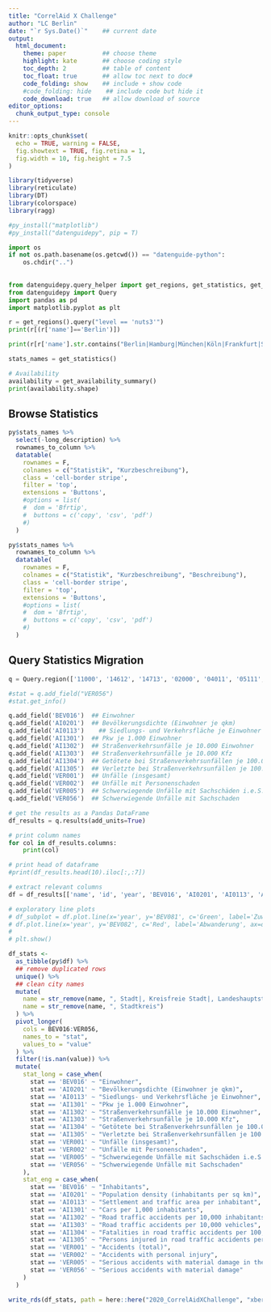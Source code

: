 ```yaml
---
title: "CorrelAid X Challenge"
author: "LC Berlin"
date: "`r Sys.Date()`"    ## current date
output:
  html_document:
    theme: paper          ## choose theme
    highlight: kate       ## choose coding style
    toc_depth: 2          ## table of content
    toc_float: true       ## allow toc next to doc#
    code_folding: show    ## include + show code
    #code_folding: hide    ## include code but hide it
    code_download: true   ## allow download of source
editor_options:
  chunk_output_type: console
---
```


```r
knitr::opts_chunk$set(
  echo = TRUE, warning = FALSE, 
  fig.showtext = TRUE, fig.retina = 1,
  fig.width = 10, fig.height = 7.5
)
```

```r
library(tidyverse)
library(reticulate)
library(DT)
library(colorspace)
library(ragg)

#py_install("matplotlib")
#py_install("datenguidepy", pip = T)
```

```python
import os
if not os.path.basename(os.getcwd()) == "datenguide-python":
    os.chdir("..")
    
    
from datenguidepy.query_helper import get_regions, get_statistics, get_availability_summary
from datenguidepy import Query
import pandas as pd
import matplotlib.pyplot as plt
```

```python
r = get_regions().query("level == 'nuts3'")
print(r[(r['name']=='Berlin')])

print(r[r['name'].str.contains("Berlin|Hamburg|München|Köln|Frankfurt|Stuttgart|Düsseldorf|Dortmund|Essen|Leipzig|Bremen|Dresden")])

stats_names = get_statistics()

# Availability
availability = get_availability_summary()
print(availability.shape)
```

## Browse Statistics

```r
py$stats_names %>%
  select(-long_description) %>% 
  rownames_to_column %>% 
  datatable(
    rownames = F,
    colnames = c("Statistik", "Kurzbeschreibung"),
    class = 'cell-border stripe',
    filter = 'top',
    extensions = 'Buttons',
    #options = list(
    #  dom = 'Bfrtip',
    #  buttons = c('copy', 'csv', 'pdf')
    #)
  )
```

```r
py$stats_names %>%
  rownames_to_column %>% 
  datatable(
    rownames = F,
    colnames = c("Statistik", "Kurzbeschreibung", "Beschreibung"),
    class = 'cell-border stripe',
    filter = 'top',
    extensions = 'Buttons',
    #options = list(
    #  dom = 'Bfrtip',
    #  buttons = c('copy', 'csv', 'pdf')
    #)
  )
```

## Query Statistics Migration

```python
q = Query.region(['11000', '14612', '14713', '02000', '04011', '05111', '05113', '05315', '05913', '06412', '08111', '09162'])

#stat = q.add_field("VER056")
#stat.get_info()

q.add_field('BEV016')  ## Einwohner
q.add_field('AI0201')  ## Bevölkerungsdichte (Einwohner je qkm)
q.add_field('AI0113')	 ## Siedlungs- und Verkehrsfläche je Einwohner
q.add_field('AI1301')  ## Pkw je 1.000 Einwohner
q.add_field('AI1302')  ## Straßenverkehrsunfälle je 10.000 Einwohner
q.add_field('AI1303')  ## Straßenverkehrsunfälle je 10.000 Kfz
q.add_field('AI1304')  ## Getötete bei Straßenverkehrsunfällen je 100.000 EW
q.add_field('AI1305')  ## Verletzte bei Straßenverkehrsunfällen je 100.000EW
q.add_field('VER001')  ## Unfälle (insgesamt)
q.add_field('VER002')  ## Unfälle mit Personenschaden
q.add_field('VER005')  ## Schwerwiegende Unfälle mit Sachschäden i.e.S.
q.add_field('VER056')  ## Schwerwiegende Unfälle mit Sachschaden

# get the results as a Pandas DataFrame
df_results = q.results(add_units=True)

# print column names
for col in df_results.columns:
    print(col)

# print head of dataframe
#print(df_results.head(10).iloc[:,:7])

# extract relevant columns
df = df_results[['name', 'id', 'year', 'BEV016', 'AI0201', 'AI0113', 'AI1301', 'AI1302', 'AI1303', 'AI1304', 'AI1305', 'VER001', 'VER002', 'VER005', 'VER056']]

# exploratory line plots
# df_subplot = df.plot.line(x='year', y='BEV081', c='Green', label='Zuwanderung')
# df.plot.line(x='year', y='BEV082', c='Red', label='Abwanderung', ax=df_subplot)
# 
# plt.show()
```

```r
df_stats <- 
  as_tibble(py$df) %>% 
  ## remove duplicated rows
  unique() %>% 
  ## clean city names
  mutate(
    name = str_remove(name, ", Stadt|, Kreisfreie Stadt|, Landeshauptstadt"),
    name = str_remove(name, ", Stadtkreis")
  ) %>% 
  pivot_longer(
    cols = BEV016:VER056,
    names_to = "stat",
    values_to = "value"
  ) %>% 
  filter(!is.nan(value)) %>% 
  mutate(
    stat_long = case_when(
      stat == 'BEV016' ~ "Einwohner", 
      stat == 'AI0201' ~ "Bevölkerungsdichte (Einwohner je qkm)", 
      stat == 'AI0113' ~ "Siedlungs- und Verkehrsfläche je Einwohner", 
      stat == 'AI1301' ~ "Pkw je 1.000 Einwohner", 
      stat == 'AI1302' ~ "Straßenverkehrsunfälle je 10.000 Einwohner", 
      stat == 'AI1303' ~ "Straßenverkehrsunfälle je 10.000 Kfz", 
      stat == 'AI1304' ~ "Getötete bei Straßenverkehrsunfällen je 100.000 Einwohner", 
      stat == 'AI1305' ~ "Verletzte bei Straßenverkehrsunfällen je 100.000 Einwohner", 
      stat == 'VER001' ~ "Unfälle (insgesamt)", 
      stat == 'VER002' ~ "Unfälle mit Personenschaden", 
      stat == 'VER005' ~ "Schwerwiegende Unfälle mit Sachschäden i.e.S.", 
      stat == 'VER056' ~ "Schwerwiegende Unfälle mit Sachschaden"
    ),
    stat_eng = case_when(
      stat == 'BEV016' ~ "Inhabitants", 
      stat == 'AI0201' ~ "Population density (inhabitants per sq km)", 
      stat == 'AI0113' ~ "Settlement and traffic area per inhabitant", 
      stat == 'AI1301' ~ "Cars per 1,000 inhabitants", 
      stat == 'AI1302' ~ "Road traffic accidents per 10,000 inhabitants", 
      stat == 'AI1303' ~ "Road traffic accidents per 10,000 vehicles", 
      stat == 'AI1304' ~ "Fatalities in road traffic accidents per 100,000 inhabitants", 
      stat == 'AI1305' ~ "Persons injured in road traffic accidents per 100,000 inhabitants", 
      stat == 'VER001' ~ "Accidents (total)", 
      stat == 'VER002' ~ "Accidents with personal injury", 
      stat == 'VER005' ~ "Serious accidents with material damage in the narrow sense", 
      stat == 'VER056' ~ "Serious accidents with material damage"
    )
  )

write_rds(df_stats, path = here::here("2020_CorrelAidXChallenge", "xberlin", "data", "datenguidepy_accidents.Rds"))
```
